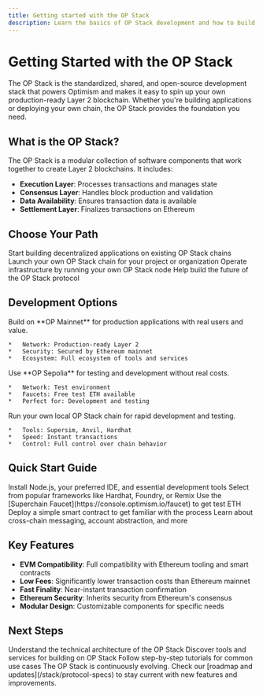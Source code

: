 ```yaml
---
title: Getting started with the OP Stack
description: Learn the basics of OP Stack development and how to build on Optimism.
---
```


# Getting Started with the OP Stack

The OP Stack is the standardized, shared, and open-source development stack that powers Optimism and makes it easy to spin up your own production-ready Layer 2 blockchain. Whether you're building applications or deploying your own chain, the OP Stack provides the foundation you need.

## What is the OP Stack?

The OP Stack is a modular collection of software components that work together to create Layer 2 blockchains. It includes:

*   **Execution Layer**: Processes transactions and manages state
*   **Consensus Layer**: Handles block production and validation
*   **Data Availability**: Ensures transaction data is available
*   **Settlement Layer**: Finalizes transactions on Ethereum

## Choose Your Path

<CardGroup cols={2}>
  <Card title="Build Applications" href="/app-developers/get-started" icon="code">
    Start building decentralized applications on existing OP Stack chains
  </Card>

  <Card title="Deploy a Chain" href="/operators/chain-operators" icon="server">
    Launch your own OP Stack chain for your project or organization
  </Card>

  <Card title="Run a Node" href="/operators/node-operators" icon="computer">
    Operate infrastructure by running your own OP Stack node
  </Card>

  <Card title="Contribute to Protocol" href="/stack/contribute" icon="github">
    Help build the future of the OP Stack protocol
  </Card>
</CardGroup>

## Development Options

<Tabs>
  <Tab title="Mainnet">
    Build on **OP Mainnet** for production applications with real users and value.

    *   Network: Production-ready Layer 2
    *   Security: Secured by Ethereum mainnet
    *   Ecosystem: Full ecosystem of tools and services
  </Tab>

  <Tab title="Testnet">
    Use **OP Sepolia** for testing and development without real costs.

    *   Network: Test environment
    *   Faucets: Free test ETH available
    *   Perfect for: Development and testing
  </Tab>

  <Tab title="Local Development">
    Run your own local OP Stack chain for rapid development and testing.

    *   Tools: Supersim, Anvil, Hardhat
    *   Speed: Instant transactions
    *   Control: Full control over chain behavior
  </Tab>
</Tabs>

## Quick Start Guide

<Steps>
  <Step title="Set Up Your Environment">
    Install Node.js, your preferred IDE, and essential development tools
  </Step>

  <Step title="Choose Your Framework">
    Select from popular frameworks like Hardhat, Foundry, or Remix
  </Step>

  <Step title="Get Test Funds">
    Use the [Superchain Faucet](https://console.optimism.io/faucet) to get test ETH
  </Step>

  <Step title="Deploy Your First Contract">
    Deploy a simple smart contract to get familiar with the process
  </Step>

  <Step title="Explore Advanced Features">
    Learn about cross-chain messaging, account abstraction, and more
  </Step>
</Steps>

## Key Features

*   **EVM Compatibility**: Full compatibility with Ethereum tooling and smart contracts
*   **Low Fees**: Significantly lower transaction costs than Ethereum mainnet
*   **Fast Finality**: Near-instant transaction confirmation
*   **Ethereum Security**: Inherits security from Ethereum's consensus
*   **Modular Design**: Customizable components for specific needs

## Next Steps

<CardGroup cols={3}>
  <Card title="Architecture Overview" href="/stack/components" icon="layers">
    Understand the technical architecture of the OP Stack
  </Card>

  <Card title="Development Tools" href="/app-developers/tools" icon="wrench">
    Discover tools and services for building on OP Stack
  </Card>

  <Card title="Tutorials" href="/app-developers/tutorials" icon="book">
    Follow step-by-step tutorials for common use cases
  </Card>
</CardGroup>

<Info>
  The OP Stack is continuously evolving. Check our [roadmap and updates](/stack/protocol-specs) to stay current with new features and improvements.
</Info>
